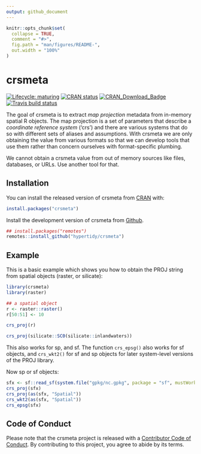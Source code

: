 ```yaml
---
output: github_document
---
```


<!-- README.md is generated from README.Rmd. Please edit that file -->

```r
knitr::opts_chunk$set(
  collapse = TRUE,
  comment = "#>",
  fig.path = "man/figures/README-",
  out.width = "100%"
)
```

# crsmeta

<!-- badges: start -->
[![Lifecycle: maturing](https://img.shields.io/badge/lifecycle-maturing-blue.svg)](https://www.tidyverse.org/lifecycle/#maturing)
[![CRAN status](https://www.r-pkg.org/badges/version/crsmeta)](https://CRAN.R-project.org/package=crsmeta)
[![CRAN\_Download\_Badge](http://cranlogs.r-pkg.org/badges/crsmeta)](https://cran.r-project.org/package=crsmeta)
[![Travis build status](https://travis-ci.org/hypertidy/crsmeta.svg?branch=master)](https://travis-ci.org/hypertidy/crsmeta)
<!-- badges: end -->

The goal of crsmeta is to extract *map projection* metadata from in-memory spatial R
objects. The map projection is a set of parameters that describe a *coordinate
reference system* ('crs') and there are various systems that do so with
different sets of aliases and assumptions. With crsmeta we are only obtaining the
value from various formats so that we can develop tools that use them rather
than concern ourselves with format-specific plumbing.

We cannot obtain a crsmeta value from out of memory sources like files, databases, or
URLs. Use another tool for that. 

## Installation

You can install the released version of crsmeta from [CRAN](https://CRAN.R-project.org) with:

``` r
install.packages("crsmeta")
```

Install the development version of crsmeta from [Github](https://github.com/hypertidy/crsmeta). 

```r
## install.packages("remotes")
remotes::install_github("hypertidy/crsmeta")
```

## Example

This is a basic example which shows you how to obtain the PROJ string from 
spatial objects (raster, or silicate):

```r
library(crsmeta)
library(raster)

## a spatial object
r <- raster::raster()
r[50:51] <- 10

crs_proj(r)

crs_proj(silicate::SC0(silicate::inlandwaters))
```

This also works for sp, and sf. The function `crs_epsg()` also works
for sf objects, and `crs_wkt2()` for sf and sp objects for later system-level 
versions of the PROJ library. 

Now sp or sf objects: 

```r
sfx <- sf::read_sf(system.file("gpkg/nc.gpkg", package = "sf", mustWork = TRUE))
crs_proj(sfx)
crs_proj(as(sfx, "Spatial"))
crs_wkt2(as(sfx, "Spatial"))
crs_epsg(sfx)
```

## Code of Conduct

Please note that the crsmeta project is released with a [Contributor Code of Conduct](https://github.com/hypertidy/crsmeta/blob/master/CODE_OF_CONDUCT.md). By contributing to this project, you agree to abide by its terms.
